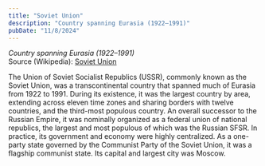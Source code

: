 ```yaml
---
title: "Soviet Union"
description: "Country spanning Eurasia (1922–1991)"
pubDate: "11/8/2024"
---
```


*Country spanning Eurasia (1922–1991)*  
Source (Wikipedia): [Soviet Union][1]

The Union of Soviet Socialist Republics (USSR), commonly known as the Soviet Union, was a transcontinental country that spanned much of Eurasia from 1922 to 1991. During its existence, it was the largest country by area, extending across eleven time zones and sharing borders with twelve countries, and the third-most populous country. An overall successor to the Russian Empire, it was nominally organized as a federal union of national republics, the largest and most populous of which was the Russian SFSR. In practice, its government and economy were highly centralized. As a one-party state governed by the Communist Party of the Soviet Union, it was a flagship communist state. Its capital and largest city was Moscow.

[1]: https://en.wikipedia.org/wiki/Soviet_Union
